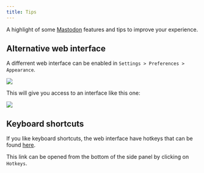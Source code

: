```yaml
---
title: Tips
---
```


A highlight of some [Mastodon](https://joinmastodon.org/) features and tips to improve your experience.

## Alternative web interface

A differrent web interface can be enabled in `Settings > Preferences > Appearance`.

![](resources/images/tips-screenshot-advanced-web-interface-1.png){fig-alt="Screenshot showing the preference panel."}

This will give you access to an interface like this one:

![](resources/images/tips-screenshot-advanced-web-interface-2.png){fig-alt="Screenshot showing how the advanced web interface looks."}

## Keyboard shortcuts

If you like keyboard shortcuts,
the web interface have hotkeys that can be found
[here](https://ecoevo.social/web/keyboard-shortcuts).

This link can be opened from the bottom of the side panel by clicking on `Hotkeys`.